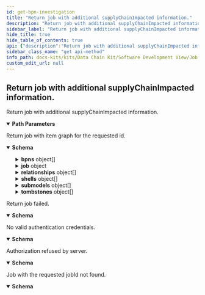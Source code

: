 ```yaml
---
id: get-bpn-investigation
title: "Return job with additional supplyChainImpacted information."
description: "Return job with additional supplyChainImpacted information."
sidebar_label: "Return job with additional supplyChainImpacted information."
hide_title: true
hide_table_of_contents: true
api: {"description":"Return job with additional supplyChainImpacted information.","operationId":"getBPNInvestigation","parameters":[{"description":"Id of the job.","example":"6c311d29-5753-46d4-b32c-19b918ea93b0","in":"path","name":"id","required":true,"schema":{"type":"string","format":"uuid"}}],"responses":{"200":{"content":{"application/json":{"examples":{"complete":{"value":{"bpns":[{"manufacturerId":"BPNL00000003AAXX","manufacturerName":"AB CD"}],"job":{"completedOn":"2022-02-03T14:48:54.709Z","createdOn":"2022-02-03T14:48:54.709Z","exception":{"errorDetail":"Timeout while requesting Digital Registry","exception":"IrsTimeoutException","exceptionDate":"2022-02-03T14:48:54.709Z"},"globalAssetId":"urn:uuid:6c311d29-5753-46d4-b32c-19b918ea93b0","id":"e5347c88-a921-11ec-b909-0242ac120002","lastModifiedOn":"2022-02-03T14:48:54.709Z","owner":"","parameter":{"aspects":["SerialPart","AddressAspect"],"bomLifecycle":"asBuilt","collectAspects":false,"depth":1,"direction":"downward","lookupBPNs":false},"startedOn":"2022-02-03T14:48:54.709Z","state":"COMPLETED","summary":{"asyncFetchedItems":{"completed":3,"failed":0,"running":0},"bpnLookups":{"completed":3,"failed":0}}},"relationships":[{"catenaXId":"urn:uuid:d9bec1c6-e47c-4d18-ba41-0a5fe8b7f447","linkedItem":{"assembledOn":"2022-02-03T14:48:54.709Z","childCatenaXId":"urn:uuid:a45a2246-f6e1-42da-b47d-5c3b58ed62e9","hasAlternatives":false,"lastModifiedOn":"2022-02-03T14:48:54.709Z","lifecycleContext":"asBuilt","quantity":{"measurementUnit":{"datatypeURI":"urn:bamm:io.openmanufacturing:meta-model:1.0.0#piece","lexicalValue":"piece"},"quantityNumber":1}}}],"shells":[{"description":[{"language":"en","text":"The shell for a vehicle"}],"globalAssetId":"urn:uuid:a45a2246-f6e1-42da-b47d-5c3b58ed62e9","id":"urn:uuid:882fc530-b69b-4707-95f6-5dbc5e9baaa8","idShort":"future concept x","specificAssetIds":[{"name":"engineserialid","value":"12309481209312"}],"submodelDescriptors":[{"description":[{"language":"en","text":"Provides base vehicle information"}],"endpoints":[{"interface":"HTTP","protocolInformation":{"endpointProtocol":"HTTPS","endpointProtocolVersion":["1.0"],"href":"https://catena-x.net/vehicle/basedetails/","subprotocol":"DSP","subprotocolBody":"id=urn:uuid:c8159379-4613-48b8-ad52-6baed7afe923;dspEndpoint=https://irs-provider-controlplane3.dev.demo.catena-x.net","subprotocolBodyEncoding":"plain"}}],"id":"urn:uuid:5d25a897-6571-4800-b98c-a3352fbf996d","idShort":"SingleLevelBomAsPlanned","semanticId":{"keys":[{"type":"ExternalReference","value":"urn:bamm:io.catenax.single_level_bom_as_planned:2.0.0#SingleLevelBomAsPlanned"}],"type":"ModelReference"}},{"description":[{"language":"en","text":"Provides base vehicle information"}],"endpoints":[{"interface":"HTTP","protocolInformation":{"endpointProtocol":"HTTPS","endpointProtocolVersion":["1.0"],"href":"https://catena-x.net/vehicle/partdetails/","subprotocol":"DSP","subprotocolBody":"id=urn:uuid:c8159379-4613-48b8-ad52-6baed7afe923;dspEndpoint=https://irs-provider-controlplane3.dev.demo.catena-x.net","subprotocolBodyEncoding":"plain"}}],"id":"urn:uuid:dae4d249-6d66-4818-b576-bf52f3b9ae90","idShort":"vehicle part details","semanticId":{"keys":[{"type":"Submodel","value":"urn:bamm:com.catenax.vehicle:0.1.1#PartDetails"}],"type":"ModelReference"}}]}],"submodels":[{"aspectType":"supply_chain_impacted","identification":"urn:uuid:fc784d2a-5506-4e61-8e34-21600f8cdeff","payload":{"supplyChainImpacted":"YES"}}],"tombstones":[{"catenaXId":"urn:uuid:6c311d29-5753-46d4-b32c-19b918ea93b0","endpointURL":"https://catena-x.net/vehicle/partdetails/","processingError":{"errorDetail":"Details to reason of failure","lastAttempt":"2022-02-03T14:48:54.709Z","processStep":"SchemaValidation","retryCounter":0}}]}}},"schema":{"type":"object","additionalProperties":false,"description":"Container for a job with item graph.","properties":{"bpns":{"type":"array","description":"Collection of bpn mappings","items":{"type":"object","additionalProperties":false,"description":"Business partner id with name","properties":{"manufacturerId":{"type":"string","example":"BPNL00000003AYRE"},"manufacturerName":{"type":"string","example":"OEM A"}}},"maxItems":2147483647,"uniqueItems":true},"job":{"type":"object","additionalProperties":false,"description":"Executable unit with meta information and item graph result.","properties":{"completedOn":{"type":"string","format":"date-time","example":"2022-02-03T14:48:54.709Z"},"createdOn":{"type":"string","format":"date-time","example":"2022-02-03T14:48:54.709Z"},"exception":{"type":"object","additionalProperties":false,"description":"Job error details.","properties":{"errorDetail":{"type":"string","example":"Timeout while requesting Digital Registry","description":"Detailed exception information.","maxLength":4000},"exception":{"type":"string","description":"Exception name.","example":"IrsTimeoutException","maxLength":100},"exceptionDate":{"type":"string","format":"date-time","description":"Datetime error occurs.","example":"2022-02-03T14:48:54.709Z"}}},"globalAssetId":{"type":"string","description":"Part global unique id in the format urn:uuid:uuid4.","example":"urn:uuid:6c311d29-5753-46d4-b32c-19b918ea93b0","maxLength":45,"minLength":45,"pattern":"^urn:uuid:[0-9a-fA-F]{8}-[0-9a-fA-F]{4}-[0-9a-fA-F]{4}-[0-9a-fA-F]{4}-[0-9a-fA-F]{12}$"},"id":{"type":"string","format":"uuid","example":"e5347c88-a921-11ec-b909-0242ac120002","description":"Id of the job.","maxLength":36,"minLength":36,"pattern":"/^[0-9a-f]{8}-[0-9a-f]{4}-[0-5][0-9a-f]{3}-[089ab][0-9a-f]{3}-[0-9a-f]{12}$/i"},"lastModifiedOn":{"type":"string","format":"date-time","example":"2022-02-03T14:48:54.709Z"},"owner":{"type":"string","description":"The IRS api consumer."},"parameter":{"type":"object","additionalProperties":false,"description":"Job parameter of job processing.","properties":{"aspects":{"type":"string","example":"SerialPart"},"bomLifecycle":{"type":"string","example":"asBuilt","description":"The lifecycle context in which the child part was assembled into the parent part.","enum":["asBuilt","asPlanned","asSpecified"]},"bpn":{"type":"string","example":"BPNL00000003AYRE"},"callbackUrl":{"type":"string","example":"https://hostname.com/callback?id={id}&state={state}"},"collectAspects":{"type":"boolean","example":false},"depth":{"type":"integer","format":"int32","example":1,"maximum":2147483647,"minimum":0},"direction":{"type":"string","example":"upward","description":"Item graph traversal direction.","enum":["upward","downward"]},"lookupBPNs":{"type":"boolean","example":false}}},"startedOn":{"type":"string","format":"date-time","example":"2022-02-03T14:48:54.709Z"},"state":{"type":"string","example":"COMPLETED","enum":["UNSAVED","INITIAL","RUNNING","TRANSFERS_FINISHED","COMPLETED","CANCELED","ERROR"]},"summary":{"type":"object","additionalProperties":false,"description":"Summary of the job with statistics of the job processing.","properties":{"asyncFetchedItems":{"type":"object","additionalProperties":false,"description":"Statistics of job execution.","properties":{"completed":{"type":"integer","format":"int32","description":"Number of completed item transfers.","maximum":2147483647,"minimum":0},"failed":{"type":"integer","format":"int32","description":"Number of failed item transfers.","maximum":2147483647,"minimum":0},"running":{"type":"integer","format":"int32","description":"Number of running item transfers.","maximum":2147483647,"minimum":0}}},"bpnLookups":{"type":"object","additionalProperties":false,"description":"Statistics of job execution.","properties":{"completed":{"type":"integer","format":"int32","description":"Number of completed item transfers.","maximum":2147483647,"minimum":0},"failed":{"type":"integer","format":"int32","description":"Number of failed item transfers.","maximum":2147483647,"minimum":0},"running":{"type":"integer","format":"int32","description":"Number of running item transfers.","maximum":2147483647,"minimum":0}}}}}},"required":["globalAssetId","id","state"]},"relationships":{"type":"array","description":"Relationships between parent and child items.","items":{"type":"object","additionalProperties":false,"description":"Relationships between parent and child items.","properties":{"aspectType":{"type":"string","example":"SingleLevelBomAsBuilt"},"bpn":{"type":"string","example":"BPNL00000003AYRE"},"catenaXId":{"type":"string","description":"CATENA-X global asset id in the format urn:uuid:uuid4.","example":"urn:uuid:6c311d29-5753-46d4-b32c-19b918ea93b0","maxLength":45,"minLength":45,"pattern":"^urn:uuid:[0-9a-fA-F]{8}-[0-9a-fA-F]{4}-[0-9a-fA-F]{4}-[0-9a-fA-F]{4}-[0-9a-fA-F]{12}$"},"linkedItem":{"type":"object","additionalProperties":false,"description":"Set of child parts the parent object is assembled by (one structural level down).","properties":{"assembledOn":{"type":"string","format":"date-time","description":"Datetime of assembly.","example":"2022-02-03T14:48:54.709Z"},"childCatenaXId":{"type":"string","description":"CatenaX child global asset id in the format urn:uuid:uuid4.","example":"urn:uuid:6c311d29-5753-46d4-b32c-19b918ea93b0","maxLength":45,"minLength":45,"pattern":"^urn:uuid:[0-9a-fA-F]{8}-[0-9a-fA-F]{4}-[0-9a-fA-F]{4}-[0-9a-fA-F]{4}-[0-9a-fA-F]{12}$"},"hasAlternatives":{"type":"boolean","description":"Expresses whether the part is built-in or whether it is one of several options."},"lastModifiedOn":{"type":"string","format":"date-time","description":"Last datetime item was modified.","example":"2022-02-03T14:48:54.709Z"},"lifecycleContext":{"type":"string","description":"The lifecycle context in which the child part was assembled into the parent part.","enum":["asBuilt","asPlanned","asSpecified"],"example":"asBuilt"},"quantity":{"type":"object","additionalProperties":false,"description":"Quantity component.","properties":{"measurementUnit":{"type":"object","additionalProperties":false,"properties":{"datatypeURI":{"type":"string","example":"urn:bamm:io.openmanufacturing:meta-model:1.0.0#piece"},"lexicalValue":{"type":"string","example":"piece"}}},"quantityNumber":{"type":"number","example":1,"format":"double","maximum":2147483647,"minimum":0}}}}}}},"maxItems":2147483647},"shells":{"type":"array","description":"AAS shells.","items":{"type":"object","additionalProperties":false,"description":"AAS shells.","properties":{"administration":{"type":"object","additionalProperties":false,"properties":{"revision":{"type":"string"},"version":{"type":"string"}}},"description":{"type":"array","items":{"type":"object","additionalProperties":false,"properties":{"language":{"type":"string","example":"en"},"text":{"type":"string","example":"The shell for a vehicle"}}},"maxItems":2147483647},"globalAssetId":{"type":"string","description":"Id of global asset.","example":"urn:uuid:6c311d29-5753-46d4-b32c-19b918ea93b0"},"id":{"type":"string","example":"882fc530-b69b-4707-95f6-5dbc5e9baaa8"},"idShort":{"type":"string","example":"future concept x"},"specificAssetIds":{"type":"array","items":{"type":"object","additionalProperties":false,"properties":{"name":{"type":"string","example":"engineserialid"},"semanticId":{"type":"object","additionalProperties":false,"properties":{"type":{"type":"string"},"keys":{"type":"array","items":{"type":"object","additionalProperties":false,"properties":{"type":{"type":"string","example":"urn:bamm:com.catenax.vehicle:0.1.1"},"value":{"type":"string","example":"Submodel"}}},"maxItems":2147483647}}},"subjectId":{"type":"object","additionalProperties":false,"properties":{"type":{"type":"string"},"keys":{"type":"array","items":{"type":"object","additionalProperties":false,"properties":{"type":{"type":"string","example":"urn:bamm:com.catenax.vehicle:0.1.1"},"value":{"type":"string","example":"Submodel"}}},"maxItems":2147483647}}},"value":{"type":"string","example":"12309481209312"}}},"maxItems":2147483647},"submodelDescriptors":{"type":"array","items":{"type":"object","additionalProperties":false,"properties":{"administration":{"type":"object","additionalProperties":false,"properties":{"revision":{"type":"string"},"version":{"type":"string"}}},"description":{"type":"array","items":{"type":"object","additionalProperties":false,"properties":{"language":{"type":"string","example":"en"},"text":{"type":"string","example":"The shell for a vehicle"}}},"maxItems":2147483647},"endpoints":{"type":"array","items":{"type":"object","additionalProperties":false,"properties":{"interface":{"type":"string","example":"HTTP"},"protocolInformation":{"type":"object","additionalProperties":false,"properties":{"href":{"example":"https://edc.data.plane/{path}/submodel","type":"string"},"endpointProtocol":{"example":"HTTPS","type":"string"},"endpointProtocolVersion":{"type":"array","example":["1.0"],"items":{"type":"string"}},"subprotocol":{"type":"string"},"subprotocolBody":{"type":"string"},"subprotocolBodyEncoding":{"type":"string"}}}}},"maxItems":2147483647},"id":{"type":"string"},"idShort":{"type":"string"},"semanticId":{"type":"object","additionalProperties":false,"properties":{"type":{"type":"string"},"keys":{"type":"array","items":{"type":"object","additionalProperties":false,"properties":{"type":{"type":"string","example":"urn:bamm:com.catenax.vehicle:0.1.1"},"value":{"type":"string","example":"Submodel"}}},"maxItems":2147483647}}}}},"maxItems":2147483647}}},"maxItems":2147483647},"submodels":{"type":"array","description":"Collection of requested Submodels","items":{"type":"object","additionalProperties":false,"description":"Submodel with identification of SubmodelDescriptor, aspect type and payload as String","properties":{"aspectType":{"type":"string"},"identification":{"type":"string"},"payload":{"type":"object","additionalProperties":{"type":"object"}}}},"maxItems":2147483647},"tombstones":{"type":"array","description":"Collection of not resolvable endpoints as tombstones. Including cause of error and endpoint URL.","items":{"type":"object","additionalProperties":false,"description":"Tombstone with information about request failure","properties":{"catenaXId":{"type":"string","description":"CATENA-X global asset id in the format urn:uuid:uuid4.","example":"urn:uuid:6c311d29-5753-46d4-b32c-19b918ea93b0","maxLength":45,"minLength":45,"pattern":"^urn:uuid:[0-9a-fA-F]{8}-[0-9a-fA-F]{4}-[0-9a-fA-F]{4}-[0-9a-fA-F]{4}-[0-9a-fA-F]{12}$"},"endpointURL":{"type":"string"},"processingError":{"type":"object","additionalProperties":false,"properties":{"errorDetail":{"type":"string"},"lastAttempt":{"type":"string","format":"date-time"},"processStep":{"type":"string","enum":["SubmodelRequest","DigitalTwinRequest","SchemaValidation","SchemaRequest","BpdmRequest","BpdmValidation","UsagePolicyValidation","EssValidation"]},"retryCounter":{"type":"integer","format":"int32","maximum":2147483647,"minimum":0}}}}},"maxItems":2147483647}}}}},"description":"Return job with item graph for the requested id."},"400":{"content":{"application/json":{"examples":{"error":{"value":{"error":"Bad request","messages":["BadRequestException"],"statusCode":"400 BAD_REQUEST"}}},"schema":{"type":"object","additionalProperties":false,"description":"Error response.","properties":{"error":{"type":"string","description":"Error."},"messages":{"type":"array","description":"List of error messages.","items":{"type":"string"},"maxItems":2147483647},"statusCode":{"type":"string","description":"Error code.","enum":["100 CONTINUE","101 SWITCHING_PROTOCOLS","102 PROCESSING","103 EARLY_HINTS","103 CHECKPOINT","200 OK","201 CREATED","202 ACCEPTED","203 NON_AUTHORITATIVE_INFORMATION","204 NO_CONTENT","205 RESET_CONTENT","206 PARTIAL_CONTENT","207 MULTI_STATUS","208 ALREADY_REPORTED","226 IM_USED","300 MULTIPLE_CHOICES","301 MOVED_PERMANENTLY","302 FOUND","302 MOVED_TEMPORARILY","303 SEE_OTHER","304 NOT_MODIFIED","305 USE_PROXY","307 TEMPORARY_REDIRECT","308 PERMANENT_REDIRECT","400 BAD_REQUEST","401 UNAUTHORIZED","402 PAYMENT_REQUIRED","403 FORBIDDEN","404 NOT_FOUND","405 METHOD_NOT_ALLOWED","406 NOT_ACCEPTABLE","407 PROXY_AUTHENTICATION_REQUIRED","408 REQUEST_TIMEOUT","409 CONFLICT","410 GONE","411 LENGTH_REQUIRED","412 PRECONDITION_FAILED","413 PAYLOAD_TOO_LARGE","413 REQUEST_ENTITY_TOO_LARGE","414 URI_TOO_LONG","414 REQUEST_URI_TOO_LONG","415 UNSUPPORTED_MEDIA_TYPE","416 REQUESTED_RANGE_NOT_SATISFIABLE","417 EXPECTATION_FAILED","418 I_AM_A_TEAPOT","419 INSUFFICIENT_SPACE_ON_RESOURCE","420 METHOD_FAILURE","421 DESTINATION_LOCKED","422 UNPROCESSABLE_ENTITY","423 LOCKED","424 FAILED_DEPENDENCY","425 TOO_EARLY","426 UPGRADE_REQUIRED","428 PRECONDITION_REQUIRED","429 TOO_MANY_REQUESTS","431 REQUEST_HEADER_FIELDS_TOO_LARGE","451 UNAVAILABLE_FOR_LEGAL_REASONS","500 INTERNAL_SERVER_ERROR","501 NOT_IMPLEMENTED","502 BAD_GATEWAY","503 SERVICE_UNAVAILABLE","504 GATEWAY_TIMEOUT","505 HTTP_VERSION_NOT_SUPPORTED","506 VARIANT_ALSO_NEGOTIATES","507 INSUFFICIENT_STORAGE","508 LOOP_DETECTED","509 BANDWIDTH_LIMIT_EXCEEDED","510 NOT_EXTENDED","511 NETWORK_AUTHENTICATION_REQUIRED"]}}}}},"description":"Return job failed."},"401":{"content":{"application/json":{"examples":{"error":{"value":{"error":"Unauthorized","messages":["UnauthorizedException"],"statusCode":"401 UNAUTHORIZED"}}},"schema":{"type":"object","additionalProperties":false,"description":"Error response.","properties":{"error":{"type":"string","description":"Error."},"messages":{"type":"array","description":"List of error messages.","items":{"type":"string"},"maxItems":2147483647},"statusCode":{"type":"string","description":"Error code.","enum":["100 CONTINUE","101 SWITCHING_PROTOCOLS","102 PROCESSING","103 EARLY_HINTS","103 CHECKPOINT","200 OK","201 CREATED","202 ACCEPTED","203 NON_AUTHORITATIVE_INFORMATION","204 NO_CONTENT","205 RESET_CONTENT","206 PARTIAL_CONTENT","207 MULTI_STATUS","208 ALREADY_REPORTED","226 IM_USED","300 MULTIPLE_CHOICES","301 MOVED_PERMANENTLY","302 FOUND","302 MOVED_TEMPORARILY","303 SEE_OTHER","304 NOT_MODIFIED","305 USE_PROXY","307 TEMPORARY_REDIRECT","308 PERMANENT_REDIRECT","400 BAD_REQUEST","401 UNAUTHORIZED","402 PAYMENT_REQUIRED","403 FORBIDDEN","404 NOT_FOUND","405 METHOD_NOT_ALLOWED","406 NOT_ACCEPTABLE","407 PROXY_AUTHENTICATION_REQUIRED","408 REQUEST_TIMEOUT","409 CONFLICT","410 GONE","411 LENGTH_REQUIRED","412 PRECONDITION_FAILED","413 PAYLOAD_TOO_LARGE","413 REQUEST_ENTITY_TOO_LARGE","414 URI_TOO_LONG","414 REQUEST_URI_TOO_LONG","415 UNSUPPORTED_MEDIA_TYPE","416 REQUESTED_RANGE_NOT_SATISFIABLE","417 EXPECTATION_FAILED","418 I_AM_A_TEAPOT","419 INSUFFICIENT_SPACE_ON_RESOURCE","420 METHOD_FAILURE","421 DESTINATION_LOCKED","422 UNPROCESSABLE_ENTITY","423 LOCKED","424 FAILED_DEPENDENCY","425 TOO_EARLY","426 UPGRADE_REQUIRED","428 PRECONDITION_REQUIRED","429 TOO_MANY_REQUESTS","431 REQUEST_HEADER_FIELDS_TOO_LARGE","451 UNAVAILABLE_FOR_LEGAL_REASONS","500 INTERNAL_SERVER_ERROR","501 NOT_IMPLEMENTED","502 BAD_GATEWAY","503 SERVICE_UNAVAILABLE","504 GATEWAY_TIMEOUT","505 HTTP_VERSION_NOT_SUPPORTED","506 VARIANT_ALSO_NEGOTIATES","507 INSUFFICIENT_STORAGE","508 LOOP_DETECTED","509 BANDWIDTH_LIMIT_EXCEEDED","510 NOT_EXTENDED","511 NETWORK_AUTHENTICATION_REQUIRED"]}}}}},"description":"No valid authentication credentials."},"403":{"content":{"application/json":{"examples":{"error":{"value":{"error":"Forbidden","messages":["ForbiddenException"],"statusCode":"403 FORBIDDEN"}}},"schema":{"type":"object","additionalProperties":false,"description":"Error response.","properties":{"error":{"type":"string","description":"Error."},"messages":{"type":"array","description":"List of error messages.","items":{"type":"string"},"maxItems":2147483647},"statusCode":{"type":"string","description":"Error code.","enum":["100 CONTINUE","101 SWITCHING_PROTOCOLS","102 PROCESSING","103 EARLY_HINTS","103 CHECKPOINT","200 OK","201 CREATED","202 ACCEPTED","203 NON_AUTHORITATIVE_INFORMATION","204 NO_CONTENT","205 RESET_CONTENT","206 PARTIAL_CONTENT","207 MULTI_STATUS","208 ALREADY_REPORTED","226 IM_USED","300 MULTIPLE_CHOICES","301 MOVED_PERMANENTLY","302 FOUND","302 MOVED_TEMPORARILY","303 SEE_OTHER","304 NOT_MODIFIED","305 USE_PROXY","307 TEMPORARY_REDIRECT","308 PERMANENT_REDIRECT","400 BAD_REQUEST","401 UNAUTHORIZED","402 PAYMENT_REQUIRED","403 FORBIDDEN","404 NOT_FOUND","405 METHOD_NOT_ALLOWED","406 NOT_ACCEPTABLE","407 PROXY_AUTHENTICATION_REQUIRED","408 REQUEST_TIMEOUT","409 CONFLICT","410 GONE","411 LENGTH_REQUIRED","412 PRECONDITION_FAILED","413 PAYLOAD_TOO_LARGE","413 REQUEST_ENTITY_TOO_LARGE","414 URI_TOO_LONG","414 REQUEST_URI_TOO_LONG","415 UNSUPPORTED_MEDIA_TYPE","416 REQUESTED_RANGE_NOT_SATISFIABLE","417 EXPECTATION_FAILED","418 I_AM_A_TEAPOT","419 INSUFFICIENT_SPACE_ON_RESOURCE","420 METHOD_FAILURE","421 DESTINATION_LOCKED","422 UNPROCESSABLE_ENTITY","423 LOCKED","424 FAILED_DEPENDENCY","425 TOO_EARLY","426 UPGRADE_REQUIRED","428 PRECONDITION_REQUIRED","429 TOO_MANY_REQUESTS","431 REQUEST_HEADER_FIELDS_TOO_LARGE","451 UNAVAILABLE_FOR_LEGAL_REASONS","500 INTERNAL_SERVER_ERROR","501 NOT_IMPLEMENTED","502 BAD_GATEWAY","503 SERVICE_UNAVAILABLE","504 GATEWAY_TIMEOUT","505 HTTP_VERSION_NOT_SUPPORTED","506 VARIANT_ALSO_NEGOTIATES","507 INSUFFICIENT_STORAGE","508 LOOP_DETECTED","509 BANDWIDTH_LIMIT_EXCEEDED","510 NOT_EXTENDED","511 NETWORK_AUTHENTICATION_REQUIRED"]}}}}},"description":"Authorization refused by server."},"404":{"content":{"application/json":{"examples":{"error":{"value":{"error":"Not found","messages":["NotFoundException"],"statusCode":"404 NOT_FOUND"}}},"schema":{"type":"object","additionalProperties":false,"description":"Error response.","properties":{"error":{"type":"string","description":"Error."},"messages":{"type":"array","description":"List of error messages.","items":{"type":"string"},"maxItems":2147483647},"statusCode":{"type":"string","description":"Error code.","enum":["100 CONTINUE","101 SWITCHING_PROTOCOLS","102 PROCESSING","103 EARLY_HINTS","103 CHECKPOINT","200 OK","201 CREATED","202 ACCEPTED","203 NON_AUTHORITATIVE_INFORMATION","204 NO_CONTENT","205 RESET_CONTENT","206 PARTIAL_CONTENT","207 MULTI_STATUS","208 ALREADY_REPORTED","226 IM_USED","300 MULTIPLE_CHOICES","301 MOVED_PERMANENTLY","302 FOUND","302 MOVED_TEMPORARILY","303 SEE_OTHER","304 NOT_MODIFIED","305 USE_PROXY","307 TEMPORARY_REDIRECT","308 PERMANENT_REDIRECT","400 BAD_REQUEST","401 UNAUTHORIZED","402 PAYMENT_REQUIRED","403 FORBIDDEN","404 NOT_FOUND","405 METHOD_NOT_ALLOWED","406 NOT_ACCEPTABLE","407 PROXY_AUTHENTICATION_REQUIRED","408 REQUEST_TIMEOUT","409 CONFLICT","410 GONE","411 LENGTH_REQUIRED","412 PRECONDITION_FAILED","413 PAYLOAD_TOO_LARGE","413 REQUEST_ENTITY_TOO_LARGE","414 URI_TOO_LONG","414 REQUEST_URI_TOO_LONG","415 UNSUPPORTED_MEDIA_TYPE","416 REQUESTED_RANGE_NOT_SATISFIABLE","417 EXPECTATION_FAILED","418 I_AM_A_TEAPOT","419 INSUFFICIENT_SPACE_ON_RESOURCE","420 METHOD_FAILURE","421 DESTINATION_LOCKED","422 UNPROCESSABLE_ENTITY","423 LOCKED","424 FAILED_DEPENDENCY","425 TOO_EARLY","426 UPGRADE_REQUIRED","428 PRECONDITION_REQUIRED","429 TOO_MANY_REQUESTS","431 REQUEST_HEADER_FIELDS_TOO_LARGE","451 UNAVAILABLE_FOR_LEGAL_REASONS","500 INTERNAL_SERVER_ERROR","501 NOT_IMPLEMENTED","502 BAD_GATEWAY","503 SERVICE_UNAVAILABLE","504 GATEWAY_TIMEOUT","505 HTTP_VERSION_NOT_SUPPORTED","506 VARIANT_ALSO_NEGOTIATES","507 INSUFFICIENT_STORAGE","508 LOOP_DETECTED","509 BANDWIDTH_LIMIT_EXCEEDED","510 NOT_EXTENDED","511 NETWORK_AUTHENTICATION_REQUIRED"]}}}}},"description":"Job with the requested jobId not found."}},"security":[{"oAuth2":[]}],"tags":["Environmental and Social Standards"],"method":"get","path":"/ess/bpn/investigations/{id}","servers":[{"url":"http://localhost:8080"}],"securitySchemes":{"oAuth2":{"flows":{"clientCredentials":{"scopes":{},"tokenUrl":"https://localhost"}},"type":"oauth2"}},"info":{"description":"The API of the Item Relationship Service (IRS) for retrieving item graphs along the value chain of CATENA-X partners.","title":"IRS API","version":"2.1.0"},"postman":{"name":"Return job with additional supplyChainImpacted information.","description":{"content":"Return job with additional supplyChainImpacted information.","type":"text/plain"},"url":{"path":["ess","bpn","investigations",":id"],"host":["{{baseUrl}}"],"query":[],"variable":[{"disabled":false,"description":{"content":"(Required) Id of the job.","type":"text/plain"},"type":"any","value":"","key":"id"}]},"header":[{"key":"Accept","value":"application/json"}],"method":"GET","auth":{"type":"oauth2","oauth2":[]}}}
sidebar_class_name: "get api-method"
info_path: docs-kits/kits/Data Chain Kit/Software Development View/Job Api/irs-api
custom_edit_url: null
---
```



## Return job with additional supplyChainImpacted information.



Return job with additional supplyChainImpacted information.

<details style={{"marginBottom":"1rem"}} data-collapsed={false} open={true}><summary style={{}}><strong>Path Parameters</strong></summary><div><ul><ParamsItem className={"paramsItem"} param={{"description":"Id of the job.","example":"6c311d29-5753-46d4-b32c-19b918ea93b0","in":"path","name":"id","required":true,"schema":{"type":"string","format":"uuid"}}}></ParamsItem></ul></div></details><div><ApiTabs><TabItem label={"200"} value={"200"}><div>

Return job with item graph for the requested id.

</div><div><MimeTabs schemaType={"response"}><TabItem label={"application/json"} value={"application/json"}><SchemaTabs><TabItem label={"Schema"} value={"Schema"}><details style={{}} data-collapsed={false} open={true}><summary style={{"textAlign":"left"}}><strong>Schema</strong></summary><div style={{"textAlign":"left","marginLeft":"1rem"}}></div><ul style={{"marginLeft":"1rem"}}><SchemaItem collapsible={true} className={"schemaItem"}><details style={{}}><summary style={{}}><strong>bpns</strong><span style={{"opacity":"0.6"}}> object[]</span></summary><div style={{"marginLeft":"1rem"}}><div style={{"marginTop":".5rem","marginBottom":".5rem"}}>

**Possible values:** `<= 2147483647`

</div><div style={{"marginTop":".5rem","marginBottom":".5rem"}}>

Collection of bpn mappings

</div><SchemaItem collapsible={false} name={"manufacturerId"} required={false} deprecated={undefined} schemaDescription={undefined} schemaName={"string"} qualifierMessage={undefined} defaultValue={undefined}></SchemaItem><SchemaItem collapsible={false} name={"manufacturerName"} required={false} deprecated={undefined} schemaDescription={undefined} schemaName={"string"} qualifierMessage={undefined} defaultValue={undefined}></SchemaItem></div></details></SchemaItem><SchemaItem collapsible={true} className={"schemaItem"}><details style={{}}><summary style={{}}><strong>job</strong><span style={{"opacity":"0.6"}}> object</span></summary><div style={{"marginLeft":"1rem"}}><div style={{"marginTop":".5rem","marginBottom":".5rem"}}>

Executable unit with meta information and item graph result.

</div><SchemaItem collapsible={false} name={"completedOn"} required={false} deprecated={undefined} schemaDescription={undefined} schemaName={"date-time"} qualifierMessage={undefined} defaultValue={undefined}></SchemaItem><SchemaItem collapsible={false} name={"createdOn"} required={false} deprecated={undefined} schemaDescription={undefined} schemaName={"date-time"} qualifierMessage={undefined} defaultValue={undefined}></SchemaItem><SchemaItem collapsible={true} className={"schemaItem"}><details style={{}}><summary style={{}}><strong>exception</strong><span style={{"opacity":"0.6"}}> object</span></summary><div style={{"marginLeft":"1rem"}}><div style={{"marginTop":".5rem","marginBottom":".5rem"}}>

Job error details.

</div><SchemaItem collapsible={false} name={"errorDetail"} required={false} deprecated={undefined} schemaDescription={"Detailed exception information."} schemaName={"string"} qualifierMessage={"**Possible values:** `<= 4000 characters`"} defaultValue={undefined}></SchemaItem><SchemaItem collapsible={false} name={"exception"} required={false} deprecated={undefined} schemaDescription={"Exception name."} schemaName={"string"} qualifierMessage={"**Possible values:** `<= 100 characters`"} defaultValue={undefined}></SchemaItem><SchemaItem collapsible={false} name={"exceptionDate"} required={false} deprecated={undefined} schemaDescription={"Datetime error occurs."} schemaName={"date-time"} qualifierMessage={undefined} defaultValue={undefined}></SchemaItem></div></details></SchemaItem><SchemaItem collapsible={false} name={"globalAssetId"} required={false} deprecated={undefined} schemaDescription={"Part global unique id in the format urn:uuid:uuid4."} schemaName={"string"} qualifierMessage={"**Possible values:** `>= 45 characters` and `<= 45 characters`, Value must match regular expression `^urn:uuid:[0-9a-fA-F]{8}-[0-9a-fA-F]{4}-[0-9a-fA-F]{4}-[0-9a-fA-F]{4}-[0-9a-fA-F]{12}$`"} defaultValue={undefined}></SchemaItem><SchemaItem collapsible={false} name={"id"} required={false} deprecated={undefined} schemaDescription={"Id of the job."} schemaName={"uuid"} qualifierMessage={"**Possible values:** `>= 36 characters` and `<= 36 characters`, Value must match regular expression `/^[0-9a-f]{8}-[0-9a-f]{4}-[0-5][0-9a-f]{3}-[089ab][0-9a-f]{3}-[0-9a-f]{12}$/i`"} defaultValue={undefined}></SchemaItem><SchemaItem collapsible={false} name={"lastModifiedOn"} required={false} deprecated={undefined} schemaDescription={undefined} schemaName={"date-time"} qualifierMessage={undefined} defaultValue={undefined}></SchemaItem><SchemaItem collapsible={false} name={"owner"} required={false} deprecated={undefined} schemaDescription={"The IRS api consumer."} schemaName={"string"} qualifierMessage={undefined} defaultValue={undefined}></SchemaItem><SchemaItem collapsible={true} className={"schemaItem"}><details style={{}}><summary style={{}}><strong>parameter</strong><span style={{"opacity":"0.6"}}> object</span></summary><div style={{"marginLeft":"1rem"}}><div style={{"marginTop":".5rem","marginBottom":".5rem"}}>

Job parameter of job processing.

</div><SchemaItem collapsible={false} name={"aspects"} required={false} deprecated={undefined} schemaDescription={undefined} schemaName={"string"} qualifierMessage={undefined} defaultValue={undefined}></SchemaItem><SchemaItem collapsible={false} name={"bomLifecycle"} required={false} deprecated={undefined} schemaDescription={"The lifecycle context in which the child part was assembled into the parent part."} schemaName={"string"} qualifierMessage={"**Possible values:** [`asBuilt`, `asPlanned`, `asSpecified`]"} defaultValue={undefined}></SchemaItem><SchemaItem collapsible={false} name={"bpn"} required={false} deprecated={undefined} schemaDescription={undefined} schemaName={"string"} qualifierMessage={undefined} defaultValue={undefined}></SchemaItem><SchemaItem collapsible={false} name={"callbackUrl"} required={false} deprecated={undefined} schemaDescription={undefined} schemaName={"string"} qualifierMessage={undefined} defaultValue={undefined}></SchemaItem><SchemaItem collapsible={false} name={"collectAspects"} required={false} deprecated={undefined} schemaDescription={undefined} schemaName={"boolean"} qualifierMessage={undefined} defaultValue={undefined}></SchemaItem><SchemaItem collapsible={false} name={"depth"} required={false} deprecated={undefined} schemaDescription={undefined} schemaName={"int32"} qualifierMessage={"**Possible values:** `<= 2147483647`"} defaultValue={undefined}></SchemaItem><SchemaItem collapsible={false} name={"direction"} required={false} deprecated={undefined} schemaDescription={"Item graph traversal direction."} schemaName={"string"} qualifierMessage={"**Possible values:** [`upward`, `downward`]"} defaultValue={undefined}></SchemaItem><SchemaItem collapsible={false} name={"lookupBPNs"} required={false} deprecated={undefined} schemaDescription={undefined} schemaName={"boolean"} qualifierMessage={undefined} defaultValue={undefined}></SchemaItem></div></details></SchemaItem><SchemaItem collapsible={false} name={"startedOn"} required={false} deprecated={undefined} schemaDescription={undefined} schemaName={"date-time"} qualifierMessage={undefined} defaultValue={undefined}></SchemaItem><SchemaItem collapsible={false} name={"state"} required={false} deprecated={undefined} schemaDescription={undefined} schemaName={"string"} qualifierMessage={"**Possible values:** [`UNSAVED`, `INITIAL`, `RUNNING`, `TRANSFERS_FINISHED`, `COMPLETED`, `CANCELED`, `ERROR`]"} defaultValue={undefined}></SchemaItem><SchemaItem collapsible={true} className={"schemaItem"}><details style={{}}><summary style={{}}><strong>summary</strong><span style={{"opacity":"0.6"}}> object</span></summary><div style={{"marginLeft":"1rem"}}><div style={{"marginTop":".5rem","marginBottom":".5rem"}}>

Summary of the job with statistics of the job processing.

</div><SchemaItem collapsible={true} className={"schemaItem"}><details style={{}}><summary style={{}}><strong>asyncFetchedItems</strong><span style={{"opacity":"0.6"}}> object</span></summary><div style={{"marginLeft":"1rem"}}><div style={{"marginTop":".5rem","marginBottom":".5rem"}}>

Statistics of job execution.

</div><SchemaItem collapsible={false} name={"completed"} required={false} deprecated={undefined} schemaDescription={"Number of completed item transfers."} schemaName={"int32"} qualifierMessage={"**Possible values:** `<= 2147483647`"} defaultValue={undefined}></SchemaItem><SchemaItem collapsible={false} name={"failed"} required={false} deprecated={undefined} schemaDescription={"Number of failed item transfers."} schemaName={"int32"} qualifierMessage={"**Possible values:** `<= 2147483647`"} defaultValue={undefined}></SchemaItem><SchemaItem collapsible={false} name={"running"} required={false} deprecated={undefined} schemaDescription={"Number of running item transfers."} schemaName={"int32"} qualifierMessage={"**Possible values:** `<= 2147483647`"} defaultValue={undefined}></SchemaItem></div></details></SchemaItem><SchemaItem collapsible={true} className={"schemaItem"}><details style={{}}><summary style={{}}><strong>bpnLookups</strong><span style={{"opacity":"0.6"}}> object</span></summary><div style={{"marginLeft":"1rem"}}><div style={{"marginTop":".5rem","marginBottom":".5rem"}}>

Statistics of job execution.

</div><SchemaItem collapsible={false} name={"completed"} required={false} deprecated={undefined} schemaDescription={"Number of completed item transfers."} schemaName={"int32"} qualifierMessage={"**Possible values:** `<= 2147483647`"} defaultValue={undefined}></SchemaItem><SchemaItem collapsible={false} name={"failed"} required={false} deprecated={undefined} schemaDescription={"Number of failed item transfers."} schemaName={"int32"} qualifierMessage={"**Possible values:** `<= 2147483647`"} defaultValue={undefined}></SchemaItem><SchemaItem collapsible={false} name={"running"} required={false} deprecated={undefined} schemaDescription={"Number of running item transfers."} schemaName={"int32"} qualifierMessage={"**Possible values:** `<= 2147483647`"} defaultValue={undefined}></SchemaItem></div></details></SchemaItem></div></details></SchemaItem></div></details></SchemaItem><SchemaItem collapsible={true} className={"schemaItem"}><details style={{}}><summary style={{}}><strong>relationships</strong><span style={{"opacity":"0.6"}}> object[]</span></summary><div style={{"marginLeft":"1rem"}}><div style={{"marginTop":".5rem","marginBottom":".5rem"}}>

**Possible values:** `<= 2147483647`

</div><div style={{"marginTop":".5rem","marginBottom":".5rem"}}>

Relationships between parent and child items.

</div><SchemaItem collapsible={false} name={"aspectType"} required={false} deprecated={undefined} schemaDescription={undefined} schemaName={"string"} qualifierMessage={undefined} defaultValue={undefined}></SchemaItem><SchemaItem collapsible={false} name={"bpn"} required={false} deprecated={undefined} schemaDescription={undefined} schemaName={"string"} qualifierMessage={undefined} defaultValue={undefined}></SchemaItem><SchemaItem collapsible={false} name={"catenaXId"} required={false} deprecated={undefined} schemaDescription={"CATENA-X global asset id in the format urn:uuid:uuid4."} schemaName={"string"} qualifierMessage={"**Possible values:** `>= 45 characters` and `<= 45 characters`, Value must match regular expression `^urn:uuid:[0-9a-fA-F]{8}-[0-9a-fA-F]{4}-[0-9a-fA-F]{4}-[0-9a-fA-F]{4}-[0-9a-fA-F]{12}$`"} defaultValue={undefined}></SchemaItem><SchemaItem collapsible={true} className={"schemaItem"}><details style={{}}><summary style={{}}><strong>linkedItem</strong><span style={{"opacity":"0.6"}}> object</span></summary><div style={{"marginLeft":"1rem"}}><div style={{"marginTop":".5rem","marginBottom":".5rem"}}>

Set of child parts the parent object is assembled by (one structural level down).

</div><SchemaItem collapsible={false} name={"assembledOn"} required={false} deprecated={undefined} schemaDescription={"Datetime of assembly."} schemaName={"date-time"} qualifierMessage={undefined} defaultValue={undefined}></SchemaItem><SchemaItem collapsible={false} name={"childCatenaXId"} required={false} deprecated={undefined} schemaDescription={"CatenaX child global asset id in the format urn:uuid:uuid4."} schemaName={"string"} qualifierMessage={"**Possible values:** `>= 45 characters` and `<= 45 characters`, Value must match regular expression `^urn:uuid:[0-9a-fA-F]{8}-[0-9a-fA-F]{4}-[0-9a-fA-F]{4}-[0-9a-fA-F]{4}-[0-9a-fA-F]{12}$`"} defaultValue={undefined}></SchemaItem><SchemaItem collapsible={false} name={"hasAlternatives"} required={false} deprecated={undefined} schemaDescription={"Expresses whether the part is built-in or whether it is one of several options."} schemaName={"boolean"} qualifierMessage={undefined} defaultValue={undefined}></SchemaItem><SchemaItem collapsible={false} name={"lastModifiedOn"} required={false} deprecated={undefined} schemaDescription={"Last datetime item was modified."} schemaName={"date-time"} qualifierMessage={undefined} defaultValue={undefined}></SchemaItem><SchemaItem collapsible={false} name={"lifecycleContext"} required={false} deprecated={undefined} schemaDescription={"The lifecycle context in which the child part was assembled into the parent part."} schemaName={"string"} qualifierMessage={"**Possible values:** [`asBuilt`, `asPlanned`, `asSpecified`]"} defaultValue={undefined}></SchemaItem><SchemaItem collapsible={true} className={"schemaItem"}><details style={{}}><summary style={{}}><strong>quantity</strong><span style={{"opacity":"0.6"}}> object</span></summary><div style={{"marginLeft":"1rem"}}><div style={{"marginTop":".5rem","marginBottom":".5rem"}}>

Quantity component.

</div><SchemaItem collapsible={true} className={"schemaItem"}><details style={{}}><summary style={{}}><strong>measurementUnit</strong><span style={{"opacity":"0.6"}}> object</span></summary><div style={{"marginLeft":"1rem"}}><SchemaItem collapsible={false} name={"datatypeURI"} required={false} deprecated={undefined} schemaDescription={undefined} schemaName={"string"} qualifierMessage={undefined} defaultValue={undefined}></SchemaItem><SchemaItem collapsible={false} name={"lexicalValue"} required={false} deprecated={undefined} schemaDescription={undefined} schemaName={"string"} qualifierMessage={undefined} defaultValue={undefined}></SchemaItem></div></details></SchemaItem><SchemaItem collapsible={false} name={"quantityNumber"} required={false} deprecated={undefined} schemaDescription={undefined} schemaName={"double"} qualifierMessage={"**Possible values:** `<= 2147483647`"} defaultValue={undefined}></SchemaItem></div></details></SchemaItem></div></details></SchemaItem></div></details></SchemaItem><SchemaItem collapsible={true} className={"schemaItem"}><details style={{}}><summary style={{}}><strong>shells</strong><span style={{"opacity":"0.6"}}> object[]</span></summary><div style={{"marginLeft":"1rem"}}><div style={{"marginTop":".5rem","marginBottom":".5rem"}}>

**Possible values:** `<= 2147483647`

</div><div style={{"marginTop":".5rem","marginBottom":".5rem"}}>

AAS shells.

</div><SchemaItem collapsible={true} className={"schemaItem"}><details style={{}}><summary style={{}}><strong>administration</strong><span style={{"opacity":"0.6"}}> object</span></summary><div style={{"marginLeft":"1rem"}}><SchemaItem collapsible={false} name={"revision"} required={false} deprecated={undefined} schemaDescription={undefined} schemaName={"string"} qualifierMessage={undefined} defaultValue={undefined}></SchemaItem><SchemaItem collapsible={false} name={"version"} required={false} deprecated={undefined} schemaDescription={undefined} schemaName={"string"} qualifierMessage={undefined} defaultValue={undefined}></SchemaItem></div></details></SchemaItem><SchemaItem collapsible={true} className={"schemaItem"}><details style={{}}><summary style={{}}><strong>description</strong><span style={{"opacity":"0.6"}}> object[]</span></summary><div style={{"marginLeft":"1rem"}}><div style={{"marginTop":".5rem","marginBottom":".5rem"}}>

**Possible values:** `<= 2147483647`

</div><SchemaItem collapsible={false} name={"language"} required={false} deprecated={undefined} schemaDescription={undefined} schemaName={"string"} qualifierMessage={undefined} defaultValue={undefined}></SchemaItem><SchemaItem collapsible={false} name={"text"} required={false} deprecated={undefined} schemaDescription={undefined} schemaName={"string"} qualifierMessage={undefined} defaultValue={undefined}></SchemaItem></div></details></SchemaItem><SchemaItem collapsible={false} name={"globalAssetId"} required={false} deprecated={undefined} schemaDescription={"Id of global asset."} schemaName={"string"} qualifierMessage={undefined} defaultValue={undefined}></SchemaItem><SchemaItem collapsible={false} name={"id"} required={false} deprecated={undefined} schemaDescription={undefined} schemaName={"string"} qualifierMessage={undefined} defaultValue={undefined}></SchemaItem><SchemaItem collapsible={false} name={"idShort"} required={false} deprecated={undefined} schemaDescription={undefined} schemaName={"string"} qualifierMessage={undefined} defaultValue={undefined}></SchemaItem><SchemaItem collapsible={true} className={"schemaItem"}><details style={{}}><summary style={{}}><strong>specificAssetIds</strong><span style={{"opacity":"0.6"}}> object[]</span></summary><div style={{"marginLeft":"1rem"}}><div style={{"marginTop":".5rem","marginBottom":".5rem"}}>

**Possible values:** `<= 2147483647`

</div><SchemaItem collapsible={false} name={"name"} required={false} deprecated={undefined} schemaDescription={undefined} schemaName={"string"} qualifierMessage={undefined} defaultValue={undefined}></SchemaItem><SchemaItem collapsible={true} className={"schemaItem"}><details style={{}}><summary style={{}}><strong>semanticId</strong><span style={{"opacity":"0.6"}}> object</span></summary><div style={{"marginLeft":"1rem"}}><SchemaItem collapsible={false} name={"type"} required={false} deprecated={undefined} schemaDescription={undefined} schemaName={"string"} qualifierMessage={undefined} defaultValue={undefined}></SchemaItem><SchemaItem collapsible={true} className={"schemaItem"}><details style={{}}><summary style={{}}><strong>keys</strong><span style={{"opacity":"0.6"}}> object[]</span></summary><div style={{"marginLeft":"1rem"}}><div style={{"marginTop":".5rem","marginBottom":".5rem"}}>

**Possible values:** `<= 2147483647`

</div><SchemaItem collapsible={false} name={"type"} required={false} deprecated={undefined} schemaDescription={undefined} schemaName={"string"} qualifierMessage={undefined} defaultValue={undefined}></SchemaItem><SchemaItem collapsible={false} name={"value"} required={false} deprecated={undefined} schemaDescription={undefined} schemaName={"string"} qualifierMessage={undefined} defaultValue={undefined}></SchemaItem></div></details></SchemaItem></div></details></SchemaItem><SchemaItem collapsible={true} className={"schemaItem"}><details style={{}}><summary style={{}}><strong>subjectId</strong><span style={{"opacity":"0.6"}}> object</span></summary><div style={{"marginLeft":"1rem"}}><SchemaItem collapsible={false} name={"type"} required={false} deprecated={undefined} schemaDescription={undefined} schemaName={"string"} qualifierMessage={undefined} defaultValue={undefined}></SchemaItem><SchemaItem collapsible={true} className={"schemaItem"}><details style={{}}><summary style={{}}><strong>keys</strong><span style={{"opacity":"0.6"}}> object[]</span></summary><div style={{"marginLeft":"1rem"}}><div style={{"marginTop":".5rem","marginBottom":".5rem"}}>

**Possible values:** `<= 2147483647`

</div><SchemaItem collapsible={false} name={"type"} required={false} deprecated={undefined} schemaDescription={undefined} schemaName={"string"} qualifierMessage={undefined} defaultValue={undefined}></SchemaItem><SchemaItem collapsible={false} name={"value"} required={false} deprecated={undefined} schemaDescription={undefined} schemaName={"string"} qualifierMessage={undefined} defaultValue={undefined}></SchemaItem></div></details></SchemaItem></div></details></SchemaItem><SchemaItem collapsible={false} name={"value"} required={false} deprecated={undefined} schemaDescription={undefined} schemaName={"string"} qualifierMessage={undefined} defaultValue={undefined}></SchemaItem></div></details></SchemaItem><SchemaItem collapsible={true} className={"schemaItem"}><details style={{}}><summary style={{}}><strong>submodelDescriptors</strong><span style={{"opacity":"0.6"}}> object[]</span></summary><div style={{"marginLeft":"1rem"}}><div style={{"marginTop":".5rem","marginBottom":".5rem"}}>

**Possible values:** `<= 2147483647`

</div><SchemaItem collapsible={true} className={"schemaItem"}><details style={{}}><summary style={{}}><strong>administration</strong><span style={{"opacity":"0.6"}}> object</span></summary><div style={{"marginLeft":"1rem"}}><SchemaItem collapsible={false} name={"revision"} required={false} deprecated={undefined} schemaDescription={undefined} schemaName={"string"} qualifierMessage={undefined} defaultValue={undefined}></SchemaItem><SchemaItem collapsible={false} name={"version"} required={false} deprecated={undefined} schemaDescription={undefined} schemaName={"string"} qualifierMessage={undefined} defaultValue={undefined}></SchemaItem></div></details></SchemaItem><SchemaItem collapsible={true} className={"schemaItem"}><details style={{}}><summary style={{}}><strong>description</strong><span style={{"opacity":"0.6"}}> object[]</span></summary><div style={{"marginLeft":"1rem"}}><div style={{"marginTop":".5rem","marginBottom":".5rem"}}>

**Possible values:** `<= 2147483647`

</div><SchemaItem collapsible={false} name={"language"} required={false} deprecated={undefined} schemaDescription={undefined} schemaName={"string"} qualifierMessage={undefined} defaultValue={undefined}></SchemaItem><SchemaItem collapsible={false} name={"text"} required={false} deprecated={undefined} schemaDescription={undefined} schemaName={"string"} qualifierMessage={undefined} defaultValue={undefined}></SchemaItem></div></details></SchemaItem><SchemaItem collapsible={true} className={"schemaItem"}><details style={{}}><summary style={{}}><strong>endpoints</strong><span style={{"opacity":"0.6"}}> object[]</span></summary><div style={{"marginLeft":"1rem"}}><div style={{"marginTop":".5rem","marginBottom":".5rem"}}>

**Possible values:** `<= 2147483647`

</div><SchemaItem collapsible={false} name={"interface"} required={false} deprecated={undefined} schemaDescription={undefined} schemaName={"string"} qualifierMessage={undefined} defaultValue={undefined}></SchemaItem><SchemaItem collapsible={true} className={"schemaItem"}><details style={{}}><summary style={{}}><strong>protocolInformation</strong><span style={{"opacity":"0.6"}}> object</span></summary><div style={{"marginLeft":"1rem"}}><SchemaItem collapsible={false} name={"href"} required={false} deprecated={undefined} schemaDescription={undefined} schemaName={"string"} qualifierMessage={undefined} defaultValue={undefined}></SchemaItem><SchemaItem collapsible={false} name={"endpointProtocol"} required={false} deprecated={undefined} schemaDescription={undefined} schemaName={"string"} qualifierMessage={undefined} defaultValue={undefined}></SchemaItem><SchemaItem collapsible={false} name={"endpointProtocolVersion"} required={false} deprecated={undefined} schemaDescription={undefined} schemaName={"string[]"} qualifierMessage={undefined} defaultValue={undefined}></SchemaItem><SchemaItem collapsible={false} name={"subprotocol"} required={false} deprecated={undefined} schemaDescription={undefined} schemaName={"string"} qualifierMessage={undefined} defaultValue={undefined}></SchemaItem><SchemaItem collapsible={false} name={"subprotocolBody"} required={false} deprecated={undefined} schemaDescription={undefined} schemaName={"string"} qualifierMessage={undefined} defaultValue={undefined}></SchemaItem><SchemaItem collapsible={false} name={"subprotocolBodyEncoding"} required={false} deprecated={undefined} schemaDescription={undefined} schemaName={"string"} qualifierMessage={undefined} defaultValue={undefined}></SchemaItem></div></details></SchemaItem></div></details></SchemaItem><SchemaItem collapsible={false} name={"id"} required={false} deprecated={undefined} schemaDescription={undefined} schemaName={"string"} qualifierMessage={undefined} defaultValue={undefined}></SchemaItem><SchemaItem collapsible={false} name={"idShort"} required={false} deprecated={undefined} schemaDescription={undefined} schemaName={"string"} qualifierMessage={undefined} defaultValue={undefined}></SchemaItem><SchemaItem collapsible={true} className={"schemaItem"}><details style={{}}><summary style={{}}><strong>semanticId</strong><span style={{"opacity":"0.6"}}> object</span></summary><div style={{"marginLeft":"1rem"}}><SchemaItem collapsible={false} name={"type"} required={false} deprecated={undefined} schemaDescription={undefined} schemaName={"string"} qualifierMessage={undefined} defaultValue={undefined}></SchemaItem><SchemaItem collapsible={true} className={"schemaItem"}><details style={{}}><summary style={{}}><strong>keys</strong><span style={{"opacity":"0.6"}}> object[]</span></summary><div style={{"marginLeft":"1rem"}}><div style={{"marginTop":".5rem","marginBottom":".5rem"}}>

**Possible values:** `<= 2147483647`

</div><SchemaItem collapsible={false} name={"type"} required={false} deprecated={undefined} schemaDescription={undefined} schemaName={"string"} qualifierMessage={undefined} defaultValue={undefined}></SchemaItem><SchemaItem collapsible={false} name={"value"} required={false} deprecated={undefined} schemaDescription={undefined} schemaName={"string"} qualifierMessage={undefined} defaultValue={undefined}></SchemaItem></div></details></SchemaItem></div></details></SchemaItem></div></details></SchemaItem></div></details></SchemaItem><SchemaItem collapsible={true} className={"schemaItem"}><details style={{}}><summary style={{}}><strong>submodels</strong><span style={{"opacity":"0.6"}}> object[]</span></summary><div style={{"marginLeft":"1rem"}}><div style={{"marginTop":".5rem","marginBottom":".5rem"}}>

**Possible values:** `<= 2147483647`

</div><div style={{"marginTop":".5rem","marginBottom":".5rem"}}>

Collection of requested Submodels

</div><SchemaItem collapsible={false} name={"aspectType"} required={false} deprecated={undefined} schemaDescription={undefined} schemaName={"string"} qualifierMessage={undefined} defaultValue={undefined}></SchemaItem><SchemaItem collapsible={false} name={"identification"} required={false} deprecated={undefined} schemaDescription={undefined} schemaName={"string"} qualifierMessage={undefined} defaultValue={undefined}></SchemaItem><SchemaItem collapsible={true} className={"schemaItem"}><details style={{}}><summary style={{}}><strong>payload</strong><span style={{"opacity":"0.6"}}> object</span></summary><div style={{"marginLeft":"1rem"}}><li><div><code>property name*</code><span style={{"opacity":"0.6"}}> object</span></div></li></div></details></SchemaItem></div></details></SchemaItem><SchemaItem collapsible={true} className={"schemaItem"}><details style={{}}><summary style={{}}><strong>tombstones</strong><span style={{"opacity":"0.6"}}> object[]</span></summary><div style={{"marginLeft":"1rem"}}><div style={{"marginTop":".5rem","marginBottom":".5rem"}}>

**Possible values:** `<= 2147483647`

</div><div style={{"marginTop":".5rem","marginBottom":".5rem"}}>

Collection of not resolvable endpoints as tombstones. Including cause of error and endpoint URL.

</div><SchemaItem collapsible={false} name={"catenaXId"} required={false} deprecated={undefined} schemaDescription={"CATENA-X global asset id in the format urn:uuid:uuid4."} schemaName={"string"} qualifierMessage={"**Possible values:** `>= 45 characters` and `<= 45 characters`, Value must match regular expression `^urn:uuid:[0-9a-fA-F]{8}-[0-9a-fA-F]{4}-[0-9a-fA-F]{4}-[0-9a-fA-F]{4}-[0-9a-fA-F]{12}$`"} defaultValue={undefined}></SchemaItem><SchemaItem collapsible={false} name={"endpointURL"} required={false} deprecated={undefined} schemaDescription={undefined} schemaName={"string"} qualifierMessage={undefined} defaultValue={undefined}></SchemaItem><SchemaItem collapsible={true} className={"schemaItem"}><details style={{}}><summary style={{}}><strong>processingError</strong><span style={{"opacity":"0.6"}}> object</span></summary><div style={{"marginLeft":"1rem"}}><SchemaItem collapsible={false} name={"errorDetail"} required={false} deprecated={undefined} schemaDescription={undefined} schemaName={"string"} qualifierMessage={undefined} defaultValue={undefined}></SchemaItem><SchemaItem collapsible={false} name={"lastAttempt"} required={false} deprecated={undefined} schemaDescription={undefined} schemaName={"date-time"} qualifierMessage={undefined} defaultValue={undefined}></SchemaItem><SchemaItem collapsible={false} name={"processStep"} required={false} deprecated={undefined} schemaDescription={undefined} schemaName={"string"} qualifierMessage={"**Possible values:** [`SubmodelRequest`, `DigitalTwinRequest`, `SchemaValidation`, `SchemaRequest`, `BpdmRequest`, `BpdmValidation`, `UsagePolicyValidation`, `EssValidation`]"} defaultValue={undefined}></SchemaItem><SchemaItem collapsible={false} name={"retryCounter"} required={false} deprecated={undefined} schemaDescription={undefined} schemaName={"int32"} qualifierMessage={"**Possible values:** `<= 2147483647`"} defaultValue={undefined}></SchemaItem></div></details></SchemaItem></div></details></SchemaItem></ul></details></TabItem><TabItem label={"Example (from schema)"} value={"Example (from schema)"}><ResponseSamples responseExample={"{\n  \"bpns\": [\n    {\n      \"manufacturerId\": \"BPNL00000003AYRE\",\n      \"manufacturerName\": \"OEM A\"\n    }\n  ],\n  \"job\": {\n    \"completedOn\": \"2022-02-03T14:48:54.709Z\",\n    \"createdOn\": \"2022-02-03T14:48:54.709Z\",\n    \"exception\": {\n      \"errorDetail\": \"Timeout while requesting Digital Registry\",\n      \"exception\": \"IrsTimeoutException\",\n      \"exceptionDate\": \"2022-02-03T14:48:54.709Z\"\n    },\n    \"globalAssetId\": \"urn:uuid:6c311d29-5753-46d4-b32c-19b918ea93b0\",\n    \"id\": \"e5347c88-a921-11ec-b909-0242ac120002\",\n    \"lastModifiedOn\": \"2022-02-03T14:48:54.709Z\",\n    \"owner\": \"string\",\n    \"parameter\": {\n      \"aspects\": \"SerialPart\",\n      \"bomLifecycle\": \"asBuilt\",\n      \"bpn\": \"BPNL00000003AYRE\",\n      \"callbackUrl\": \"https://hostname.com/callback?id={id}&state={state}\",\n      \"collectAspects\": false,\n      \"depth\": 1,\n      \"direction\": \"upward\",\n      \"lookupBPNs\": false\n    },\n    \"startedOn\": \"2022-02-03T14:48:54.709Z\",\n    \"state\": \"COMPLETED\",\n    \"summary\": {\n      \"asyncFetchedItems\": {\n        \"completed\": 0,\n        \"failed\": 0,\n        \"running\": 0\n      },\n      \"bpnLookups\": {\n        \"completed\": 0,\n        \"failed\": 0,\n        \"running\": 0\n      }\n    }\n  },\n  \"relationships\": [\n    {\n      \"aspectType\": \"SingleLevelBomAsBuilt\",\n      \"bpn\": \"BPNL00000003AYRE\",\n      \"catenaXId\": \"urn:uuid:6c311d29-5753-46d4-b32c-19b918ea93b0\",\n      \"linkedItem\": {\n        \"assembledOn\": \"2022-02-03T14:48:54.709Z\",\n        \"childCatenaXId\": \"urn:uuid:6c311d29-5753-46d4-b32c-19b918ea93b0\",\n        \"hasAlternatives\": true,\n        \"lastModifiedOn\": \"2022-02-03T14:48:54.709Z\",\n        \"lifecycleContext\": \"asBuilt\",\n        \"quantity\": {\n          \"measurementUnit\": {\n            \"datatypeURI\": \"urn:bamm:io.openmanufacturing:meta-model:1.0.0#piece\",\n            \"lexicalValue\": \"piece\"\n          },\n          \"quantityNumber\": 1\n        }\n      }\n    }\n  ],\n  \"shells\": [\n    {\n      \"administration\": {\n        \"revision\": \"string\",\n        \"version\": \"string\"\n      },\n      \"description\": [\n        {\n          \"language\": \"en\",\n          \"text\": \"The shell for a vehicle\"\n        }\n      ],\n      \"globalAssetId\": \"urn:uuid:6c311d29-5753-46d4-b32c-19b918ea93b0\",\n      \"id\": \"882fc530-b69b-4707-95f6-5dbc5e9baaa8\",\n      \"idShort\": \"future concept x\",\n      \"specificAssetIds\": [\n        {\n          \"name\": \"engineserialid\",\n          \"semanticId\": {\n            \"type\": \"string\",\n            \"keys\": [\n              {\n                \"type\": \"urn:bamm:com.catenax.vehicle:0.1.1\",\n                \"value\": \"Submodel\"\n              }\n            ]\n          },\n          \"subjectId\": {\n            \"type\": \"string\",\n            \"keys\": [\n              {\n                \"type\": \"urn:bamm:com.catenax.vehicle:0.1.1\",\n                \"value\": \"Submodel\"\n              }\n            ]\n          },\n          \"value\": \"12309481209312\"\n        }\n      ],\n      \"submodelDescriptors\": [\n        {\n          \"administration\": {\n            \"revision\": \"string\",\n            \"version\": \"string\"\n          },\n          \"description\": [\n            {\n              \"language\": \"en\",\n              \"text\": \"The shell for a vehicle\"\n            }\n          ],\n          \"endpoints\": [\n            {\n              \"interface\": \"HTTP\",\n              \"protocolInformation\": {\n                \"href\": \"https://edc.data.plane/{path}/submodel\",\n                \"endpointProtocol\": \"HTTPS\",\n                \"endpointProtocolVersion\": [\n                  \"1.0\"\n                ],\n                \"subprotocol\": \"string\",\n                \"subprotocolBody\": \"string\",\n                \"subprotocolBodyEncoding\": \"string\"\n              }\n            }\n          ],\n          \"id\": \"string\",\n          \"idShort\": \"string\",\n          \"semanticId\": {\n            \"type\": \"string\",\n            \"keys\": [\n              {\n                \"type\": \"urn:bamm:com.catenax.vehicle:0.1.1\",\n                \"value\": \"Submodel\"\n              }\n            ]\n          }\n        }\n      ]\n    }\n  ],\n  \"submodels\": [\n    {\n      \"aspectType\": \"string\",\n      \"identification\": \"string\",\n      \"payload\": {}\n    }\n  ],\n  \"tombstones\": [\n    {\n      \"catenaXId\": \"urn:uuid:6c311d29-5753-46d4-b32c-19b918ea93b0\",\n      \"endpointURL\": \"string\",\n      \"processingError\": {\n        \"errorDetail\": \"string\",\n        \"lastAttempt\": \"2023-12-08\",\n        \"processStep\": \"SubmodelRequest\",\n        \"retryCounter\": 0\n      }\n    }\n  ]\n}"} language={"json"}></ResponseSamples></TabItem><TabItem label={"Complete"} value={"Complete"}><ResponseSamples responseExample={"{\n  \"bpns\": [\n    {\n      \"manufacturerId\": \"BPNL00000003AAXX\",\n      \"manufacturerName\": \"AB CD\"\n    }\n  ],\n  \"job\": {\n    \"completedOn\": \"2022-02-03T14:48:54.709Z\",\n    \"createdOn\": \"2022-02-03T14:48:54.709Z\",\n    \"exception\": {\n      \"errorDetail\": \"Timeout while requesting Digital Registry\",\n      \"exception\": \"IrsTimeoutException\",\n      \"exceptionDate\": \"2022-02-03T14:48:54.709Z\"\n    },\n    \"globalAssetId\": \"urn:uuid:6c311d29-5753-46d4-b32c-19b918ea93b0\",\n    \"id\": \"e5347c88-a921-11ec-b909-0242ac120002\",\n    \"lastModifiedOn\": \"2022-02-03T14:48:54.709Z\",\n    \"owner\": \"\",\n    \"parameter\": {\n      \"aspects\": [\n        \"SerialPart\",\n        \"AddressAspect\"\n      ],\n      \"bomLifecycle\": \"asBuilt\",\n      \"collectAspects\": false,\n      \"depth\": 1,\n      \"direction\": \"downward\",\n      \"lookupBPNs\": false\n    },\n    \"startedOn\": \"2022-02-03T14:48:54.709Z\",\n    \"state\": \"COMPLETED\",\n    \"summary\": {\n      \"asyncFetchedItems\": {\n        \"completed\": 3,\n        \"failed\": 0,\n        \"running\": 0\n      },\n      \"bpnLookups\": {\n        \"completed\": 3,\n        \"failed\": 0\n      }\n    }\n  },\n  \"relationships\": [\n    {\n      \"catenaXId\": \"urn:uuid:d9bec1c6-e47c-4d18-ba41-0a5fe8b7f447\",\n      \"linkedItem\": {\n        \"assembledOn\": \"2022-02-03T14:48:54.709Z\",\n        \"childCatenaXId\": \"urn:uuid:a45a2246-f6e1-42da-b47d-5c3b58ed62e9\",\n        \"hasAlternatives\": false,\n        \"lastModifiedOn\": \"2022-02-03T14:48:54.709Z\",\n        \"lifecycleContext\": \"asBuilt\",\n        \"quantity\": {\n          \"measurementUnit\": {\n            \"datatypeURI\": \"urn:bamm:io.openmanufacturing:meta-model:1.0.0#piece\",\n            \"lexicalValue\": \"piece\"\n          },\n          \"quantityNumber\": 1\n        }\n      }\n    }\n  ],\n  \"shells\": [\n    {\n      \"description\": [\n        {\n          \"language\": \"en\",\n          \"text\": \"The shell for a vehicle\"\n        }\n      ],\n      \"globalAssetId\": \"urn:uuid:a45a2246-f6e1-42da-b47d-5c3b58ed62e9\",\n      \"id\": \"urn:uuid:882fc530-b69b-4707-95f6-5dbc5e9baaa8\",\n      \"idShort\": \"future concept x\",\n      \"specificAssetIds\": [\n        {\n          \"name\": \"engineserialid\",\n          \"value\": \"12309481209312\"\n        }\n      ],\n      \"submodelDescriptors\": [\n        {\n          \"description\": [\n            {\n              \"language\": \"en\",\n              \"text\": \"Provides base vehicle information\"\n            }\n          ],\n          \"endpoints\": [\n            {\n              \"interface\": \"HTTP\",\n              \"protocolInformation\": {\n                \"endpointProtocol\": \"HTTPS\",\n                \"endpointProtocolVersion\": [\n                  \"1.0\"\n                ],\n                \"href\": \"https://catena-x.net/vehicle/basedetails/\",\n                \"subprotocol\": \"DSP\",\n                \"subprotocolBody\": \"id=urn:uuid:c8159379-4613-48b8-ad52-6baed7afe923;dspEndpoint=https://irs-provider-controlplane3.dev.demo.catena-x.net\",\n                \"subprotocolBodyEncoding\": \"plain\"\n              }\n            }\n          ],\n          \"id\": \"urn:uuid:5d25a897-6571-4800-b98c-a3352fbf996d\",\n          \"idShort\": \"SingleLevelBomAsPlanned\",\n          \"semanticId\": {\n            \"keys\": [\n              {\n                \"type\": \"ExternalReference\",\n                \"value\": \"urn:bamm:io.catenax.single_level_bom_as_planned:2.0.0#SingleLevelBomAsPlanned\"\n              }\n            ],\n            \"type\": \"ModelReference\"\n          }\n        },\n        {\n          \"description\": [\n            {\n              \"language\": \"en\",\n              \"text\": \"Provides base vehicle information\"\n            }\n          ],\n          \"endpoints\": [\n            {\n              \"interface\": \"HTTP\",\n              \"protocolInformation\": {\n                \"endpointProtocol\": \"HTTPS\",\n                \"endpointProtocolVersion\": [\n                  \"1.0\"\n                ],\n                \"href\": \"https://catena-x.net/vehicle/partdetails/\",\n                \"subprotocol\": \"DSP\",\n                \"subprotocolBody\": \"id=urn:uuid:c8159379-4613-48b8-ad52-6baed7afe923;dspEndpoint=https://irs-provider-controlplane3.dev.demo.catena-x.net\",\n                \"subprotocolBodyEncoding\": \"plain\"\n              }\n            }\n          ],\n          \"id\": \"urn:uuid:dae4d249-6d66-4818-b576-bf52f3b9ae90\",\n          \"idShort\": \"vehicle part details\",\n          \"semanticId\": {\n            \"keys\": [\n              {\n                \"type\": \"Submodel\",\n                \"value\": \"urn:bamm:com.catenax.vehicle:0.1.1#PartDetails\"\n              }\n            ],\n            \"type\": \"ModelReference\"\n          }\n        }\n      ]\n    }\n  ],\n  \"submodels\": [\n    {\n      \"aspectType\": \"supply_chain_impacted\",\n      \"identification\": \"urn:uuid:fc784d2a-5506-4e61-8e34-21600f8cdeff\",\n      \"payload\": {\n        \"supplyChainImpacted\": \"YES\"\n      }\n    }\n  ],\n  \"tombstones\": [\n    {\n      \"catenaXId\": \"urn:uuid:6c311d29-5753-46d4-b32c-19b918ea93b0\",\n      \"endpointURL\": \"https://catena-x.net/vehicle/partdetails/\",\n      \"processingError\": {\n        \"errorDetail\": \"Details to reason of failure\",\n        \"lastAttempt\": \"2022-02-03T14:48:54.709Z\",\n        \"processStep\": \"SchemaValidation\",\n        \"retryCounter\": 0\n      }\n    }\n  ]\n}"} language={"json"}></ResponseSamples></TabItem></SchemaTabs></TabItem></MimeTabs></div></TabItem><TabItem label={"400"} value={"400"}><div>

Return job failed.

</div><div><MimeTabs schemaType={"response"}><TabItem label={"application/json"} value={"application/json"}><SchemaTabs><TabItem label={"Schema"} value={"Schema"}><details style={{}} data-collapsed={false} open={true}><summary style={{"textAlign":"left"}}><strong>Schema</strong></summary><div style={{"textAlign":"left","marginLeft":"1rem"}}></div><ul style={{"marginLeft":"1rem"}}><SchemaItem collapsible={false} name={"error"} required={false} deprecated={undefined} schemaDescription={"Error."} schemaName={"string"} qualifierMessage={undefined} defaultValue={undefined}></SchemaItem><SchemaItem collapsible={false} name={"messages"} required={false} deprecated={undefined} schemaDescription={"List of error messages."} schemaName={"string[]"} qualifierMessage={"**Possible values:** `<= 2147483647`"} defaultValue={undefined}></SchemaItem><SchemaItem collapsible={false} name={"statusCode"} required={false} deprecated={undefined} schemaDescription={"Error code."} schemaName={"string"} qualifierMessage={"**Possible values:** [`100 CONTINUE`, `101 SWITCHING_PROTOCOLS`, `102 PROCESSING`, `103 EARLY_HINTS`, `103 CHECKPOINT`, `200 OK`, `201 CREATED`, `202 ACCEPTED`, `203 NON_AUTHORITATIVE_INFORMATION`, `204 NO_CONTENT`, `205 RESET_CONTENT`, `206 PARTIAL_CONTENT`, `207 MULTI_STATUS`, `208 ALREADY_REPORTED`, `226 IM_USED`, `300 MULTIPLE_CHOICES`, `301 MOVED_PERMANENTLY`, `302 FOUND`, `302 MOVED_TEMPORARILY`, `303 SEE_OTHER`, `304 NOT_MODIFIED`, `305 USE_PROXY`, `307 TEMPORARY_REDIRECT`, `308 PERMANENT_REDIRECT`, `400 BAD_REQUEST`, `401 UNAUTHORIZED`, `402 PAYMENT_REQUIRED`, `403 FORBIDDEN`, `404 NOT_FOUND`, `405 METHOD_NOT_ALLOWED`, `406 NOT_ACCEPTABLE`, `407 PROXY_AUTHENTICATION_REQUIRED`, `408 REQUEST_TIMEOUT`, `409 CONFLICT`, `410 GONE`, `411 LENGTH_REQUIRED`, `412 PRECONDITION_FAILED`, `413 PAYLOAD_TOO_LARGE`, `413 REQUEST_ENTITY_TOO_LARGE`, `414 URI_TOO_LONG`, `414 REQUEST_URI_TOO_LONG`, `415 UNSUPPORTED_MEDIA_TYPE`, `416 REQUESTED_RANGE_NOT_SATISFIABLE`, `417 EXPECTATION_FAILED`, `418 I_AM_A_TEAPOT`, `419 INSUFFICIENT_SPACE_ON_RESOURCE`, `420 METHOD_FAILURE`, `421 DESTINATION_LOCKED`, `422 UNPROCESSABLE_ENTITY`, `423 LOCKED`, `424 FAILED_DEPENDENCY`, `425 TOO_EARLY`, `426 UPGRADE_REQUIRED`, `428 PRECONDITION_REQUIRED`, `429 TOO_MANY_REQUESTS`, `431 REQUEST_HEADER_FIELDS_TOO_LARGE`, `451 UNAVAILABLE_FOR_LEGAL_REASONS`, `500 INTERNAL_SERVER_ERROR`, `501 NOT_IMPLEMENTED`, `502 BAD_GATEWAY`, `503 SERVICE_UNAVAILABLE`, `504 GATEWAY_TIMEOUT`, `505 HTTP_VERSION_NOT_SUPPORTED`, `506 VARIANT_ALSO_NEGOTIATES`, `507 INSUFFICIENT_STORAGE`, `508 LOOP_DETECTED`, `509 BANDWIDTH_LIMIT_EXCEEDED`, `510 NOT_EXTENDED`, `511 NETWORK_AUTHENTICATION_REQUIRED`]"} defaultValue={undefined}></SchemaItem></ul></details></TabItem><TabItem label={"Example (from schema)"} value={"Example (from schema)"}><ResponseSamples responseExample={"{\n  \"error\": \"string\",\n  \"messages\": [\n    \"string\"\n  ],\n  \"statusCode\": \"100 CONTINUE\"\n}"} language={"json"}></ResponseSamples></TabItem><TabItem label={"Error"} value={"Error"}><ResponseSamples responseExample={"{\n  \"error\": \"Bad request\",\n  \"messages\": [\n    \"BadRequestException\"\n  ],\n  \"statusCode\": \"400 BAD_REQUEST\"\n}"} language={"json"}></ResponseSamples></TabItem></SchemaTabs></TabItem></MimeTabs></div></TabItem><TabItem label={"401"} value={"401"}><div>

No valid authentication credentials.

</div><div><MimeTabs schemaType={"response"}><TabItem label={"application/json"} value={"application/json"}><SchemaTabs><TabItem label={"Schema"} value={"Schema"}><details style={{}} data-collapsed={false} open={true}><summary style={{"textAlign":"left"}}><strong>Schema</strong></summary><div style={{"textAlign":"left","marginLeft":"1rem"}}></div><ul style={{"marginLeft":"1rem"}}><SchemaItem collapsible={false} name={"error"} required={false} deprecated={undefined} schemaDescription={"Error."} schemaName={"string"} qualifierMessage={undefined} defaultValue={undefined}></SchemaItem><SchemaItem collapsible={false} name={"messages"} required={false} deprecated={undefined} schemaDescription={"List of error messages."} schemaName={"string[]"} qualifierMessage={"**Possible values:** `<= 2147483647`"} defaultValue={undefined}></SchemaItem><SchemaItem collapsible={false} name={"statusCode"} required={false} deprecated={undefined} schemaDescription={"Error code."} schemaName={"string"} qualifierMessage={"**Possible values:** [`100 CONTINUE`, `101 SWITCHING_PROTOCOLS`, `102 PROCESSING`, `103 EARLY_HINTS`, `103 CHECKPOINT`, `200 OK`, `201 CREATED`, `202 ACCEPTED`, `203 NON_AUTHORITATIVE_INFORMATION`, `204 NO_CONTENT`, `205 RESET_CONTENT`, `206 PARTIAL_CONTENT`, `207 MULTI_STATUS`, `208 ALREADY_REPORTED`, `226 IM_USED`, `300 MULTIPLE_CHOICES`, `301 MOVED_PERMANENTLY`, `302 FOUND`, `302 MOVED_TEMPORARILY`, `303 SEE_OTHER`, `304 NOT_MODIFIED`, `305 USE_PROXY`, `307 TEMPORARY_REDIRECT`, `308 PERMANENT_REDIRECT`, `400 BAD_REQUEST`, `401 UNAUTHORIZED`, `402 PAYMENT_REQUIRED`, `403 FORBIDDEN`, `404 NOT_FOUND`, `405 METHOD_NOT_ALLOWED`, `406 NOT_ACCEPTABLE`, `407 PROXY_AUTHENTICATION_REQUIRED`, `408 REQUEST_TIMEOUT`, `409 CONFLICT`, `410 GONE`, `411 LENGTH_REQUIRED`, `412 PRECONDITION_FAILED`, `413 PAYLOAD_TOO_LARGE`, `413 REQUEST_ENTITY_TOO_LARGE`, `414 URI_TOO_LONG`, `414 REQUEST_URI_TOO_LONG`, `415 UNSUPPORTED_MEDIA_TYPE`, `416 REQUESTED_RANGE_NOT_SATISFIABLE`, `417 EXPECTATION_FAILED`, `418 I_AM_A_TEAPOT`, `419 INSUFFICIENT_SPACE_ON_RESOURCE`, `420 METHOD_FAILURE`, `421 DESTINATION_LOCKED`, `422 UNPROCESSABLE_ENTITY`, `423 LOCKED`, `424 FAILED_DEPENDENCY`, `425 TOO_EARLY`, `426 UPGRADE_REQUIRED`, `428 PRECONDITION_REQUIRED`, `429 TOO_MANY_REQUESTS`, `431 REQUEST_HEADER_FIELDS_TOO_LARGE`, `451 UNAVAILABLE_FOR_LEGAL_REASONS`, `500 INTERNAL_SERVER_ERROR`, `501 NOT_IMPLEMENTED`, `502 BAD_GATEWAY`, `503 SERVICE_UNAVAILABLE`, `504 GATEWAY_TIMEOUT`, `505 HTTP_VERSION_NOT_SUPPORTED`, `506 VARIANT_ALSO_NEGOTIATES`, `507 INSUFFICIENT_STORAGE`, `508 LOOP_DETECTED`, `509 BANDWIDTH_LIMIT_EXCEEDED`, `510 NOT_EXTENDED`, `511 NETWORK_AUTHENTICATION_REQUIRED`]"} defaultValue={undefined}></SchemaItem></ul></details></TabItem><TabItem label={"Example (from schema)"} value={"Example (from schema)"}><ResponseSamples responseExample={"{\n  \"error\": \"string\",\n  \"messages\": [\n    \"string\"\n  ],\n  \"statusCode\": \"100 CONTINUE\"\n}"} language={"json"}></ResponseSamples></TabItem><TabItem label={"Error"} value={"Error"}><ResponseSamples responseExample={"{\n  \"error\": \"Unauthorized\",\n  \"messages\": [\n    \"UnauthorizedException\"\n  ],\n  \"statusCode\": \"401 UNAUTHORIZED\"\n}"} language={"json"}></ResponseSamples></TabItem></SchemaTabs></TabItem></MimeTabs></div></TabItem><TabItem label={"403"} value={"403"}><div>

Authorization refused by server.

</div><div><MimeTabs schemaType={"response"}><TabItem label={"application/json"} value={"application/json"}><SchemaTabs><TabItem label={"Schema"} value={"Schema"}><details style={{}} data-collapsed={false} open={true}><summary style={{"textAlign":"left"}}><strong>Schema</strong></summary><div style={{"textAlign":"left","marginLeft":"1rem"}}></div><ul style={{"marginLeft":"1rem"}}><SchemaItem collapsible={false} name={"error"} required={false} deprecated={undefined} schemaDescription={"Error."} schemaName={"string"} qualifierMessage={undefined} defaultValue={undefined}></SchemaItem><SchemaItem collapsible={false} name={"messages"} required={false} deprecated={undefined} schemaDescription={"List of error messages."} schemaName={"string[]"} qualifierMessage={"**Possible values:** `<= 2147483647`"} defaultValue={undefined}></SchemaItem><SchemaItem collapsible={false} name={"statusCode"} required={false} deprecated={undefined} schemaDescription={"Error code."} schemaName={"string"} qualifierMessage={"**Possible values:** [`100 CONTINUE`, `101 SWITCHING_PROTOCOLS`, `102 PROCESSING`, `103 EARLY_HINTS`, `103 CHECKPOINT`, `200 OK`, `201 CREATED`, `202 ACCEPTED`, `203 NON_AUTHORITATIVE_INFORMATION`, `204 NO_CONTENT`, `205 RESET_CONTENT`, `206 PARTIAL_CONTENT`, `207 MULTI_STATUS`, `208 ALREADY_REPORTED`, `226 IM_USED`, `300 MULTIPLE_CHOICES`, `301 MOVED_PERMANENTLY`, `302 FOUND`, `302 MOVED_TEMPORARILY`, `303 SEE_OTHER`, `304 NOT_MODIFIED`, `305 USE_PROXY`, `307 TEMPORARY_REDIRECT`, `308 PERMANENT_REDIRECT`, `400 BAD_REQUEST`, `401 UNAUTHORIZED`, `402 PAYMENT_REQUIRED`, `403 FORBIDDEN`, `404 NOT_FOUND`, `405 METHOD_NOT_ALLOWED`, `406 NOT_ACCEPTABLE`, `407 PROXY_AUTHENTICATION_REQUIRED`, `408 REQUEST_TIMEOUT`, `409 CONFLICT`, `410 GONE`, `411 LENGTH_REQUIRED`, `412 PRECONDITION_FAILED`, `413 PAYLOAD_TOO_LARGE`, `413 REQUEST_ENTITY_TOO_LARGE`, `414 URI_TOO_LONG`, `414 REQUEST_URI_TOO_LONG`, `415 UNSUPPORTED_MEDIA_TYPE`, `416 REQUESTED_RANGE_NOT_SATISFIABLE`, `417 EXPECTATION_FAILED`, `418 I_AM_A_TEAPOT`, `419 INSUFFICIENT_SPACE_ON_RESOURCE`, `420 METHOD_FAILURE`, `421 DESTINATION_LOCKED`, `422 UNPROCESSABLE_ENTITY`, `423 LOCKED`, `424 FAILED_DEPENDENCY`, `425 TOO_EARLY`, `426 UPGRADE_REQUIRED`, `428 PRECONDITION_REQUIRED`, `429 TOO_MANY_REQUESTS`, `431 REQUEST_HEADER_FIELDS_TOO_LARGE`, `451 UNAVAILABLE_FOR_LEGAL_REASONS`, `500 INTERNAL_SERVER_ERROR`, `501 NOT_IMPLEMENTED`, `502 BAD_GATEWAY`, `503 SERVICE_UNAVAILABLE`, `504 GATEWAY_TIMEOUT`, `505 HTTP_VERSION_NOT_SUPPORTED`, `506 VARIANT_ALSO_NEGOTIATES`, `507 INSUFFICIENT_STORAGE`, `508 LOOP_DETECTED`, `509 BANDWIDTH_LIMIT_EXCEEDED`, `510 NOT_EXTENDED`, `511 NETWORK_AUTHENTICATION_REQUIRED`]"} defaultValue={undefined}></SchemaItem></ul></details></TabItem><TabItem label={"Example (from schema)"} value={"Example (from schema)"}><ResponseSamples responseExample={"{\n  \"error\": \"string\",\n  \"messages\": [\n    \"string\"\n  ],\n  \"statusCode\": \"100 CONTINUE\"\n}"} language={"json"}></ResponseSamples></TabItem><TabItem label={"Error"} value={"Error"}><ResponseSamples responseExample={"{\n  \"error\": \"Forbidden\",\n  \"messages\": [\n    \"ForbiddenException\"\n  ],\n  \"statusCode\": \"403 FORBIDDEN\"\n}"} language={"json"}></ResponseSamples></TabItem></SchemaTabs></TabItem></MimeTabs></div></TabItem><TabItem label={"404"} value={"404"}><div>

Job with the requested jobId not found.

</div><div><MimeTabs schemaType={"response"}><TabItem label={"application/json"} value={"application/json"}><SchemaTabs><TabItem label={"Schema"} value={"Schema"}><details style={{}} data-collapsed={false} open={true}><summary style={{"textAlign":"left"}}><strong>Schema</strong></summary><div style={{"textAlign":"left","marginLeft":"1rem"}}></div><ul style={{"marginLeft":"1rem"}}><SchemaItem collapsible={false} name={"error"} required={false} deprecated={undefined} schemaDescription={"Error."} schemaName={"string"} qualifierMessage={undefined} defaultValue={undefined}></SchemaItem><SchemaItem collapsible={false} name={"messages"} required={false} deprecated={undefined} schemaDescription={"List of error messages."} schemaName={"string[]"} qualifierMessage={"**Possible values:** `<= 2147483647`"} defaultValue={undefined}></SchemaItem><SchemaItem collapsible={false} name={"statusCode"} required={false} deprecated={undefined} schemaDescription={"Error code."} schemaName={"string"} qualifierMessage={"**Possible values:** [`100 CONTINUE`, `101 SWITCHING_PROTOCOLS`, `102 PROCESSING`, `103 EARLY_HINTS`, `103 CHECKPOINT`, `200 OK`, `201 CREATED`, `202 ACCEPTED`, `203 NON_AUTHORITATIVE_INFORMATION`, `204 NO_CONTENT`, `205 RESET_CONTENT`, `206 PARTIAL_CONTENT`, `207 MULTI_STATUS`, `208 ALREADY_REPORTED`, `226 IM_USED`, `300 MULTIPLE_CHOICES`, `301 MOVED_PERMANENTLY`, `302 FOUND`, `302 MOVED_TEMPORARILY`, `303 SEE_OTHER`, `304 NOT_MODIFIED`, `305 USE_PROXY`, `307 TEMPORARY_REDIRECT`, `308 PERMANENT_REDIRECT`, `400 BAD_REQUEST`, `401 UNAUTHORIZED`, `402 PAYMENT_REQUIRED`, `403 FORBIDDEN`, `404 NOT_FOUND`, `405 METHOD_NOT_ALLOWED`, `406 NOT_ACCEPTABLE`, `407 PROXY_AUTHENTICATION_REQUIRED`, `408 REQUEST_TIMEOUT`, `409 CONFLICT`, `410 GONE`, `411 LENGTH_REQUIRED`, `412 PRECONDITION_FAILED`, `413 PAYLOAD_TOO_LARGE`, `413 REQUEST_ENTITY_TOO_LARGE`, `414 URI_TOO_LONG`, `414 REQUEST_URI_TOO_LONG`, `415 UNSUPPORTED_MEDIA_TYPE`, `416 REQUESTED_RANGE_NOT_SATISFIABLE`, `417 EXPECTATION_FAILED`, `418 I_AM_A_TEAPOT`, `419 INSUFFICIENT_SPACE_ON_RESOURCE`, `420 METHOD_FAILURE`, `421 DESTINATION_LOCKED`, `422 UNPROCESSABLE_ENTITY`, `423 LOCKED`, `424 FAILED_DEPENDENCY`, `425 TOO_EARLY`, `426 UPGRADE_REQUIRED`, `428 PRECONDITION_REQUIRED`, `429 TOO_MANY_REQUESTS`, `431 REQUEST_HEADER_FIELDS_TOO_LARGE`, `451 UNAVAILABLE_FOR_LEGAL_REASONS`, `500 INTERNAL_SERVER_ERROR`, `501 NOT_IMPLEMENTED`, `502 BAD_GATEWAY`, `503 SERVICE_UNAVAILABLE`, `504 GATEWAY_TIMEOUT`, `505 HTTP_VERSION_NOT_SUPPORTED`, `506 VARIANT_ALSO_NEGOTIATES`, `507 INSUFFICIENT_STORAGE`, `508 LOOP_DETECTED`, `509 BANDWIDTH_LIMIT_EXCEEDED`, `510 NOT_EXTENDED`, `511 NETWORK_AUTHENTICATION_REQUIRED`]"} defaultValue={undefined}></SchemaItem></ul></details></TabItem><TabItem label={"Example (from schema)"} value={"Example (from schema)"}><ResponseSamples responseExample={"{\n  \"error\": \"string\",\n  \"messages\": [\n    \"string\"\n  ],\n  \"statusCode\": \"100 CONTINUE\"\n}"} language={"json"}></ResponseSamples></TabItem><TabItem label={"Error"} value={"Error"}><ResponseSamples responseExample={"{\n  \"error\": \"Not found\",\n  \"messages\": [\n    \"NotFoundException\"\n  ],\n  \"statusCode\": \"404 NOT_FOUND\"\n}"} language={"json"}></ResponseSamples></TabItem></SchemaTabs></TabItem></MimeTabs></div></TabItem></ApiTabs></div>
      